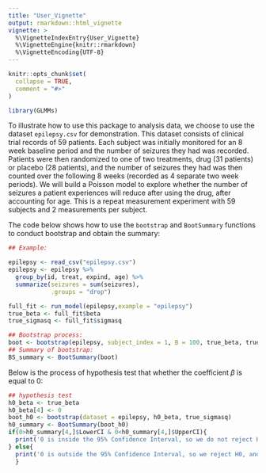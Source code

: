 ```yaml
---
title: "User_Vignette"
output: rmarkdown::html_vignette
vignette: >
  %\VignetteIndexEntry{User_Vignette}
  %\VignetteEngine{knitr::rmarkdown}
  %\VignetteEncoding{UTF-8}
---
```


```r
knitr::opts_chunk$set(
  collapse = TRUE,
  comment = "#>"
)
```

```r
library(GLMMs)
```


To illustrate how to use this package to analysis data, we choose to use the dataset `epilepsy.csv` for demonstration. This dataset consists of clinical trial records of 59 patients. Each subject was initially monitored for an 8 week baseline period and the number of seizures they had was recorded. Patients were then randomized to one of two treatments, drug (31 patients) or placebo (28 patients), and the number of seizures they had was then counted over the following 8 weeks (recorded as 4 separate two week periods). We will build a Poisson model to explore whether the number of seizures a patient experiences will reduce after using the drug, after accounting for age. This is a repeat measurement experiment with 59 subjects and 2 measurements per subject. 

The code below shows how to use the `bootstrap` and `BootSummary` functions to conduct bootstrap and obtain the summary: 


```r
## Example:

epilepsy <- read_csv("epilepsy.csv")
epilepsy <- epilepsy %>%
  group_by(id, treat, expind, age) %>%
  summarize(seizures = sum(seizures),
            .groups = "drop")

full_fit <- run_model(epilepsy,example = "epilepsy")
true_beta <- full_fit$beta
true_sigmasq <- full_fit$sigmasq

## Bootstrap process:
boot <- bootstrap(epilepsy, subject_index = 1, B = 100, true_beta, true_sigmasq)
## Summary of bootstrap:
BS_summary <- BootSummary(boot)

```



Below is the process of hypothesis test that whether the coefficient $\beta$ is equal to 0: 

```r
## hypothesis test
h0_beta <- true_beta
h0_beta[4] <- 0
boot_h0 <- bootstrap(dataset = epilepsy, h0_beta, true_sigmasq)
h0_summary <- BootSummary(boot_h0)
if(0>h0_summary[4,]$LowerCI & 0<h0_summary[4,]$UpperCI){
  print('0 is inside the 95% Confidence Interval, so we do not reject H0, and beta is not significantly different from 0')
} else{
  print('0 is outside the 95% Confidence Interval, so we reject H0, and beta is significantly different from 0')
  }
```




